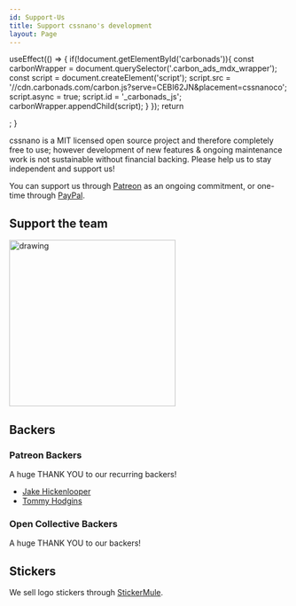 ```yaml
---
id: Support-Us
title: Support cssnano's development
layout: Page
---
```



  useEffect(() => {
    if(!document.getElementById('carbonads')){
      const carbonWrapper = document.querySelector('.carbon_ads_mdx_wrapper');
      const script = document.createElement('script');
      script.src = '//cdn.carbonads.com/carbon.js?serve=CEBI62JN&placement=cssnanoco';
      script.async = true;
      script.id = '_carbonads_js';
      carbonWrapper.appendChild(script);
    }
  });
  return  <div className="carbon_ads_mdx_wrapper"></div>;
}

<CarbonAds/>

cssnano is a MIT licensed open source project and therefore completely free
to use; however development of new features & ongoing maintenance work is not
sustainable without financial backing. Please help us to stay independent and
support us!

You can support us through [Patreon](https://www.patreon.com/beneb) as an
ongoing commitment, or one-time through [PayPal](https://www.paypal.me/benebinfo).

## Support the team

<a href="https://opencollective.com/cssnano">
<img src="https://opencollective.com/cssnano/donate/button@2x.png?color=blue" alt="drawing" width="300"/>
</a>

## Backers

### Patreon Backers

A huge THANK YOU to our recurring backers!

- [Jake Hickenlooper](https://twitter.com/jkenlooper)
- [Tommy Hodgins](https://twitter.com/innovati)

### Open Collective Backers

A huge THANK YOU to our backers!

<object type="image/svg+xml" data="https://opencollective.com/cssnano/backers.svg?avatarHeight=36&width=600"></object>

## Stickers

We sell logo stickers through [StickerMule](https://www.stickermule.com/uk/marketplace/11086-cssnano).
